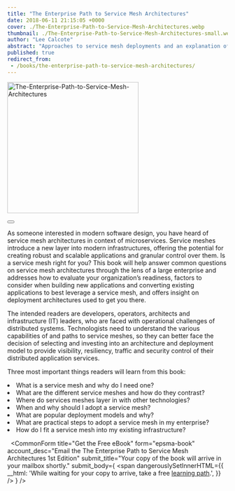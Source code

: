 ```yaml
---
title: "The Enterprise Path to Service Mesh Architectures"
date: 2018-06-11 21:15:05 +0000
cover: ./The-Enterprise-Path-to-Service-Mesh-Architectures.webp
thumbnail: ./The-Enterprise-Path-to-Service-Mesh-Architectures-small.webp
author: "Lee Calcote"
abstract: "Approaches to service mesh deployments and an explanation of service meshes in contrast to related technologies."
published: true
redirect_from:
 - /books/the-enterprise-path-to-service-mesh-architectures/
---
```



<BookWrapper>

<div className="book"><a href={service_mesh_ent_book}><img className="card" width="300px" src={service_mesh_ent_book} alt="The-Enterprise-Path-to-Service-Mesh-Architectures" align="center" /></a><div>&nbsp;</div>
  <div className="two-buttons">
        <Button primary className="pa-8 mr-2" title="Get free ebook" url="#epsma-book" />
  </div>
</div>

As someone interested in modern software design, you have heard of service mesh architectures in context of microservices. Service meshes introduce a new layer into modern infrastructures, offering the potential for creating robust and scalable applications and granular control over them. Is a service mesh right for you? This book will help answer common questions on service mesh architectures through the lens of a large enterprise and addresses how to evaluate your organization’s readiness, factors to consider when building new applications and converting existing applications to best leverage a service mesh, and offers insight on deployment architectures used to get you there.

The intended readers are developers, operators, architects and infrastructure (IT) leaders, who are faced with operational challenges of distributed systems. Technologists need to understand the various capabilities of and paths to service meshes, so they can better face the decision of selecting and investing into an architecture and deployment model to provide visibility, resiliency, traffic and security control of their distributed application services.

Three most important things readers will learn from this book:

<div>
  <li> What is a service mesh and why do I need one? </li>
  <li> What are the different service meshes and how do they contrast?</li>
  <li> Where do services meshes layer in with other technologies?</li>
  <li> When and why should I adopt a service mesh?</li>
  <li> What are popular deployment models and why?</li>
  <li> What are practical steps to adopt a service mesh in my enterprise?</li>
  <li> How do I fit a service mesh into my existing infrastructure?</li>
</div>

<a id="epsma-book" style="margin-bottom:5rem;">&nbsp;</a>
<CommonForm 
    title="Get the Free eBook"
  form="epsma-book"
  account_desc="Email the The Enterprise Path to Service Mesh Architectures 1st Edition"
  submit_title="Your copy of the book will arrive in your mailbox shortly."
  submit_body={
    <span
      dangerouslySetInnerHTML={{
        __html:
          'While waiting for your copy to arrive, take a free <a href="https://layer5.io/learn/learning-path">learning path</a>.',
      }}
    />
  }
/>

</BookWrapper>
